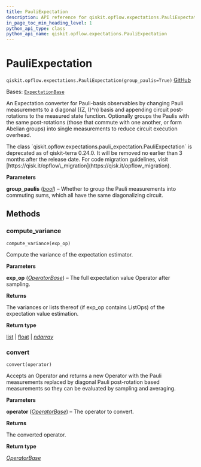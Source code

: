 ```yaml
---
title: PauliExpectation
description: API reference for qiskit.opflow.expectations.PauliExpectation
in_page_toc_min_heading_level: 1
python_api_type: class
python_api_name: qiskit.opflow.expectations.PauliExpectation
---
```


# PauliExpectation

<span id="qiskit.opflow.expectations.PauliExpectation" />

`qiskit.opflow.expectations.PauliExpectation(group_paulis=True)` [GitHub](https://github.com/qiskit/qiskit/tree/stable/0.45/qiskit/opflow/expectations/pauli_expectation.py "view source code")

Bases: [`ExpectationBase`](qiskit.opflow.expectations.ExpectationBase "qiskit.opflow.expectations.expectation_base.ExpectationBase")

An Expectation converter for Pauli-basis observables by changing Pauli measurements to a diagonal (\{Z, I}^n) basis and appending circuit post-rotations to the measured state function. Optionally groups the Paulis with the same post-rotations (those that commute with one another, or form Abelian groups) into single measurements to reduce circuit execution overhead.

<Admonition title="Deprecated since version 0.24.0" type="danger">
  The class `qiskit.opflow.expectations.pauli_expectation.PauliExpectation` is deprecated as of qiskit-terra 0.24.0. It will be removed no earlier than 3 months after the release date. For code migration guidelines, visit [https://qisk.it/opflow\_migration](https://qisk.it/opflow_migration).
</Admonition>

**Parameters**

**group\_paulis** ([*bool*](https://docs.python.org/3/library/functions.html#bool "(in Python v3.12)")) – Whether to group the Pauli measurements into commuting sums, which all have the same diagonalizing circuit.

## Methods

### compute\_variance

<span id="qiskit.opflow.expectations.PauliExpectation.compute_variance" />

`compute_variance(exp_op)`

Compute the variance of the expectation estimator.

**Parameters**

**exp\_op** ([*OperatorBase*](qiskit.opflow.OperatorBase "qiskit.opflow.operator_base.OperatorBase")) – The full expectation value Operator after sampling.

**Returns**

The variances or lists thereof (if exp\_op contains ListOps) of the expectation value estimation.

**Return type**

[list](https://docs.python.org/3/library/stdtypes.html#list "(in Python v3.12)") | [float](https://docs.python.org/3/library/functions.html#float "(in Python v3.12)") | [*ndarray*](https://numpy.org/doc/stable/reference/generated/numpy.ndarray.html#numpy.ndarray "(in NumPy v1.26)")

### convert

<span id="qiskit.opflow.expectations.PauliExpectation.convert" />

`convert(operator)`

Accepts an Operator and returns a new Operator with the Pauli measurements replaced by diagonal Pauli post-rotation based measurements so they can be evaluated by sampling and averaging.

**Parameters**

**operator** ([*OperatorBase*](qiskit.opflow.OperatorBase "qiskit.opflow.operator_base.OperatorBase")) – The operator to convert.

**Returns**

The converted operator.

**Return type**

[*OperatorBase*](qiskit.opflow.OperatorBase "qiskit.opflow.operator_base.OperatorBase")

